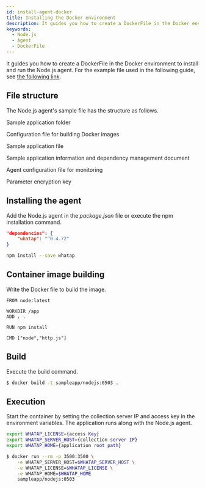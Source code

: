 ```yaml
---
id: install-agent-docker
title: Installing the Docker environment
description: It guides you how to create a DockerFile in the Docker environment to install and run the Node.js agent.
keywords:
  - Node.js
  - Agent
  - DockerFile
---
```


It guides you how to create a DockerFile in the Docker environment to install and run the Node.js agent. For the example file used in the following guide, see [the following link](https://github.com/whatap/nodejs_sample_application/tree/main/simple_http).

<Steps>

## File structure

The Node.js agent's sample file has the structure as follows.

<Filetree name="sample_http" open>

<FiletreeItem name="html/" type="folder">Sample application folder</FiletreeItem>

<FiletreeItem name="Dockerfile" type="file">Configuration file for building Docker images</FiletreeItem>

<FiletreeItem name="http.js" type="file">Sample application file</FiletreeItem>

<FiletreeItem name="package.json" type="file">Sample application information and dependency management document</FiletreeItem>

<FiletreeItem name="whatap.conf" type="file">Agent configuration file for monitoring</FiletreeItem>

<FiletreeItem name="security.conf (or paramkey.txt)" type="file">Parameter encryption key</FiletreeItem>

</Filetree>

## Installing the agent

Add the Node.js agent in the _package.json_ file or execute the npm installation command.

```json title='package.json'
"dependencies": {
    "whatap": "^0.4.72"
}
```

```bash
npm install --save whatap
```

## Container image building

Write the Docker file to build the image.

```docker title='Dockerfile'
FROM node:latest

WORKDIR /app
ADD . .

RUN npm install

CMD ["node","http.js"]
```

## Build

Execute the build command.

```bash
$ docker build -t sampleapp/nodejs:0503 .
```

## Execution

Start the container by setting the collection server IP and access key in the environment variables. The application runs along with the Node.js agent.

```bash
export WHATAP_LICENSE={access Key}
export WHATAP_SERVER_HOST={collection server IP}
export WHATAP_HOME={application root path}

$ docker run --rm -p 3500:3500 \
    -e WHATAP_SERVER_HOST=$WHATAP_SERVER_HOST \
    -e WHATAP_LICENSE=$WHATAP_LICENSE \
    -e WHATAP_HOME=$WHATAP_HOME
    sampleapp/nodejs:0503
```

</Steps>


<NextSteps />
